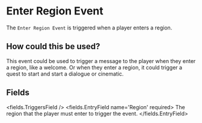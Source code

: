 
# Enter Region Event 

The `Enter Region Event` is triggered when a player enters a region.

## How could this be used?

This event could be used to trigger a message to the player when they enter a region, like a welcome.
Or when they enter a region, it could trigger a quest to start and start a dialogue or cinematic.


## Fields

<fields.TriggersField />
<fields.EntryField name='Region' required>
     The region that the player must enter to trigger the event.
</fields.EntryField>
